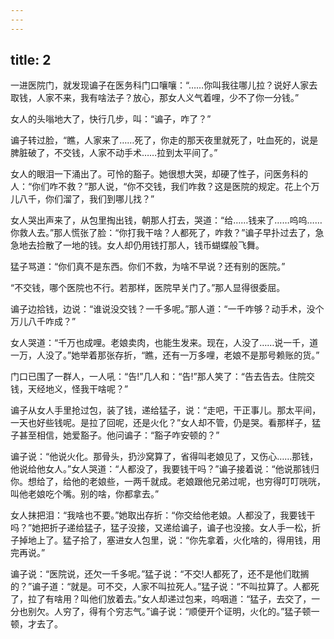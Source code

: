 ```yaml
---
---
---
```

title: 2
---



一进医院门，就发现谝子在医务科门口嚷嚷：“……你叫我往哪儿拉？说好人家去取钱，人家不来，我有啥法子？放心，那女人义气着哩，少不了你一分钱。”

女人的头嗡地大了，快行几步，叫：“谝子，咋了？”

谝子转过脸，“瞧，人家来了……死了，你走的那天夜里就死了，吐血死的，说是脾脏破了，不交钱，人家不动手术……拉到太平间了。”

女人的眼泪一下涌出了。可怜的豁子。她很想大哭，却硬了性子，问医务科的人：“你们咋不救？”那人说，“你不交钱，我们咋救？这是医院的规定。花上个万儿八千，你们溜了，我们到哪儿找？”

女人哭出声来了，从包里掏出钱，朝那人打去，哭道：“给……钱来了……呜呜……你救人去。”那人慌张了脸：“你打我干啥？人都死了，咋救？”谝子早扑过去了，急急地去捡散了一地的钱。女人却仍用钱打那人，钱币蝴蝶般飞舞。

猛子骂道：“你们真不是东西。你们不救，为啥不早说？还有别的医院。”

“不交钱，哪个医院也不行。若那样，医院早关门了。”那人显得很委屈。

谝子边拾钱，边说：“谁说没交钱？一千多呢。”那人道：“一千咋够？动手术，没个万儿八千咋成？”

女人哭道：“千万也成哩。老娘卖肉，也能生发来。现在，人没了……说一千，道一万，人没了。”她举着那张存折，“瞧，还有一万多哩，老娘不是那号赖账的货。”

门口已围了一群人，一人吼：“告!”几人和：“告!”那人笑了：“告去告去。住院交钱，天经地义，怪我干啥呢？”

谝子从女人手里抢过包，装了钱，递给猛子，说：“走吧，干正事儿。那太平间，一天也好些钱呢。是拉了回呢，还是火化？”女人却不管，仍是哭。看那样子，猛子甚至相信，她爱豁子。他问谝子：“豁子咋安顿的？”

谝子说：“他说火化。那骨头，扔沙窝算了，省得叫老娘见了，又伤心……那钱，他说给他女人。”女人哭道：“人都没了，我要钱干吗？”谝子接着说：“他说那钱归你。想给了，给他的老娘些，一两千就成。老娘跟他兄弟过呢，也穷得叮叮咣咣，叫他老娘吃个嘴。别的啥，你都拿去。”

女人抹把泪：“我啥也不要。”她取出存折：“你交给他老娘。人都没了，我要钱干吗？”她把折子递给猛子，猛子没接，又递给谝子，谝子也没接。女人手一松，折子掉地上了。猛子拾了，塞进女人包里，说：“你先拿着，火化啥的，得用钱，用完再说。”

谝子说：“医院说，还欠一千多呢。”猛子说：“不交!人都死了，还不是他们耽搁的？”谝子道：“就是。可不交，人家不叫拉死人。”猛子说：“不叫拉算了。人都死了，拉了有啥用？叫他们放着去。”女人却递过包来，呜咽道：“猛子，去交了，一分也别欠。人穷了，得有个穷志气。”谝子说：“顺便开个证明，火化的。”猛子顿一顿，才去了。